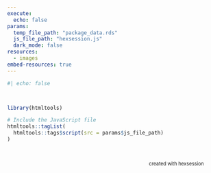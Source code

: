 ```yaml
---
execute:
  echo: false
params:
  temp_file_path: "package_data.rds"
  js_file_path: "hexsession.js"
  dark_mode: false
resources:
  - images
embed-resources: true
---
```


```r
#| echo: false



library(htmltools)

# Include the JavaScript file
htmltools::tagList(
  htmltools::tags$script(src = params$js_file_path)
)
```

```{=html}
<div class="main">
  <div class="container" id="imageContainer">
    <!-- Images will be dynamically added here -->
  </div>
  <div class="attribution">
    created with <a href="https://github.com/luisdva/hexsession" target="_blank">hexsession</a>
  </div>
</div>

<style>
body {
  background-color: var(--bg-color);
  color: var(--text-color);
}

.main {
  position: relative;
  display: flex;
  --s: 100px;  /* size */
  --m: 2px;    /* margin */
  --f: calc(1.732 * var(--s) + 4 * var(--m) - 1px);
}

.container {
  font-size: 0; /*disable white space between inline block element */
  max-width: 100%; /* Ensure container doesn't overflow */
}

.container div {
  width: var(--s);
  margin: var(--m);
  height: calc(var(--s)*1.1547); 
  display: inline-block;
  font-size: initial;
  clip-path: polygon(0% 25%, 0% 75%, 50% 100%, 100% 75%, 100% 25%, 50% 0%);
  background: var(--tile-bg);
  margin-bottom: calc(var(--m) - var(--s)*0.2885); 
  overflow: hidden;
  transition: all 0.3s ease;
}

.container::before {
  content: "";
  width: calc(var(--s)/2 + var(--m));
  float: left;
  height: 120%;
  shape-outside: repeating-linear-gradient(     
                   #0000 0 calc(var(--f) - 3px),      
                   #000  0 var(--f));
}

.container div img {
  width: 100%;
  height: 100%;
  object-fit: cover;
  transition: all 0.3s ease;
}

.container a {
  display: block;
  width: 100%;
  height: 100%;
}

/* Subtle hover effect */
.container div:hover {
  z-index: 1;
  transform: scale(1.05);  /* Reduced scale */
  box-shadow: 0 4px 8px rgba(0,0,0,0.1);  /* Subtle shadow */
}

.container div:hover img {
  filter: brightness(1.1);  /* Slightly brighten the image */
}

.attribution {
  position: absolute;
  bottom: -44px;
  right: 40px;
  font-size: 0.8em;
  color: var(--text-color);
  background-color: var(--attribution-bg);
  padding: 2px 5px;
  border-radius: 3px;
  z-index: 10;
  pointer-events: none;  /* Allows clicking through to underlying elements */
}

.attribution a {
  color: var(--link-color);
  text-decoration: none;
  pointer-events: auto;  /* Re-enables clicking on the link */
}

.attribution a:hover {
  text-decoration: underline;
}

/* Media queries for responsiveness */
@media screen and (max-width: 1200px) {
  .main {
    --s: 96px;  /* Slightly reduce size for smaller screens */
  }
}

@media screen and (max-width: 768px) {
  .main {
    --s: 80px;  /* Smaller for mobile devices, but still visible */
  }
}

</style>
```

